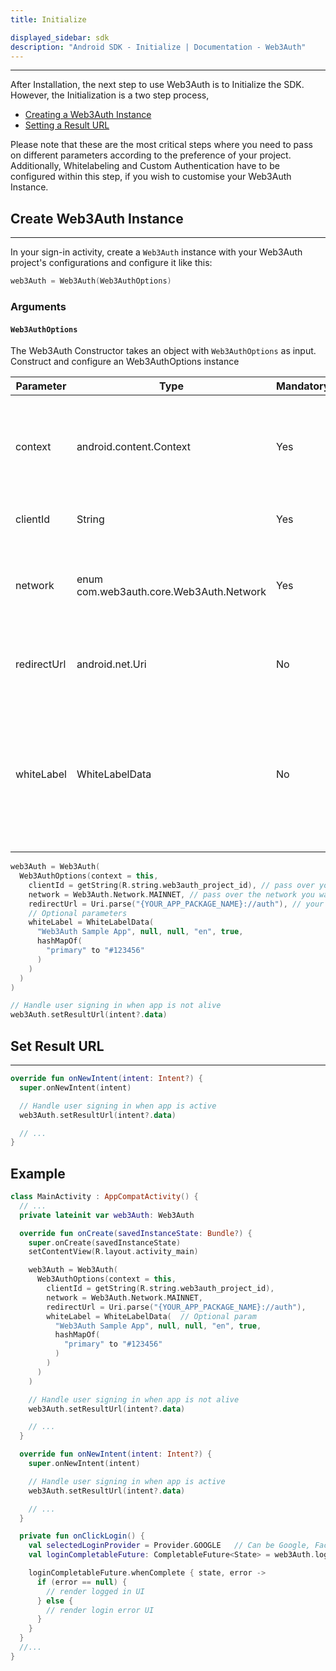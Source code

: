 ```yaml
---
title: Initialize

displayed_sidebar: sdk
description: "Android SDK - Initialize | Documentation - Web3Auth"
---
```


---

After Installation, the next step to use Web3Auth is to Initialize the SDK. However, the Initialization is a two step process,

- [Creating a Web3Auth Instance](#create-web3auth-instance)
- [Setting a Result URL](#set-result-url)

Please note that these are the most critical steps where you need to pass on different parameters according to the preference of your project.
Additionally, Whitelabeling and Custom Authentication have to be configured within this step, if you wish to customise your Web3Auth Instance.


## Create Web3Auth Instance

---

In your sign-in activity, create a `Web3Auth` instance with your Web3Auth project's configurations and configure it like this:

```kotlin
web3Auth = Web3Auth(Web3AuthOptions)
```

### Arguments

#### `Web3AuthOptions`

The Web3Auth Constructor takes an object with `Web3AuthOptions` as input. Construct and configure an Web3AuthOptions instance

| Parameter   | Type                                    | Mandatory | Description                                                                                                                         |
| ----------- | --------------------------------------- | --------- | ----------------------------------------------------------------------------------------------------------------------------------- |
| context     | android.content.Context                 | Yes       | Android context to launch Web-based authentication, usually is the current activity                                                 |
| clientId    | String                                  | Yes       | Your Web3Auth project ID                                                                                                            |
| network     | enum com.web3auth.core.Web3Auth.Network | Yes       | Network to run Web3Auth, either MAINNET or TESTNET or CYAN                                                                          |
| redirectUrl | android.net.Uri                         | No        | URL that Web3Auth will redirect API responses, default is `null`                                                                    |
| whiteLabel  | WhiteLabelData                          | No        | A configuration optional object to customize UI, branding, and translations for your brand. Refer WhiteLabel section for more info. |

```kotlin
web3Auth = Web3Auth(
  Web3AuthOptions(context = this,
    clientId = getString(R.string.web3auth_project_id), // pass over your Web3Auth Client ID from Developer Dashboard
    network = Web3Auth.Network.MAINNET, // pass over the network you want to use (MAINNET or TESTNET or CYAN)
    redirectUrl = Uri.parse("{YOUR_APP_PACKAGE_NAME}://auth"), // your app's redirect URL
    // Optional parameters
    whiteLabel = WhiteLabelData(
      "Web3Auth Sample App", null, null, "en", true,
      hashMapOf(
        "primary" to "#123456"
      )
    )
  )
)

// Handle user signing in when app is not alive
web3Auth.setResultUrl(intent?.data)
```

## Set Result URL

---

```kotlin
override fun onNewIntent(intent: Intent?) {
  super.onNewIntent(intent)

  // Handle user signing in when app is active
  web3Auth.setResultUrl(intent?.data)

  // ...
}
```

## Example

```kotlin
class MainActivity : AppCompatActivity() {
  // ...
  private lateinit var web3Auth: Web3Auth

  override fun onCreate(savedInstanceState: Bundle?) {
    super.onCreate(savedInstanceState)
    setContentView(R.layout.activity_main)

    web3Auth = Web3Auth(
      Web3AuthOptions(context = this,
        clientId = getString(R.string.web3auth_project_id),
        network = Web3Auth.Network.MAINNET,
        redirectUrl = Uri.parse("{YOUR_APP_PACKAGE_NAME}://auth"),
        whiteLabel = WhiteLabelData(  // Optional param
          "Web3Auth Sample App", null, null, "en", true,
          hashMapOf(
            "primary" to "#123456"
          )
        )
      )
    )

    // Handle user signing in when app is not alive
    web3Auth.setResultUrl(intent?.data)

    // ...
  }

  override fun onNewIntent(intent: Intent?) {
    super.onNewIntent(intent)

    // Handle user signing in when app is active
    web3Auth.setResultUrl(intent?.data)

    // ...
  }

  private fun onClickLogin() {
    val selectedLoginProvider = Provider.GOOGLE   // Can be Google, Facebook, Twitch etc
    val loginCompletableFuture: CompletableFuture<State> = web3Auth.login(LoginParams(selectedLoginProvider))

    loginCompletableFuture.whenComplete { state, error ->
      if (error == null) {
        // render logged in UI
      } else {
        // render login error UI
      }
    }
  }
  //...
}
```
